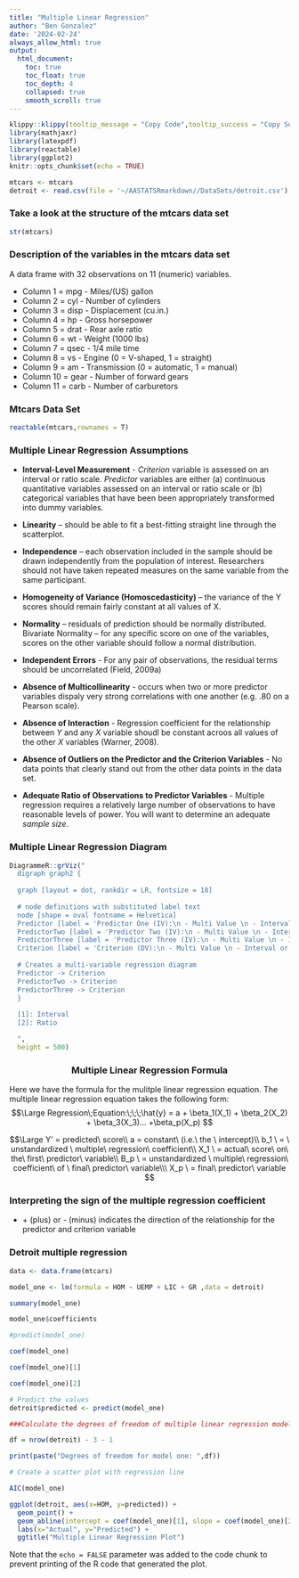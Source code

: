 ```yaml
---
title: "Multiple Linear Regression"
author: "Ben Gonzalez"
date: '2024-02-24'
always_allow_html: true
output:
  html_document:
    toc: true
    toc_float: true
    toc_depth: 4
    collapsed: true
    smooth_scroll: true
---
```


```r
klippy::klippy(tooltip_message = "Copy Code",tooltip_success = "Copy Successful!!!",position = "right")
library(mathjaxr)
library(latexpdf)
library(reactable)
library(ggplot2)
knitr::opts_chunk$set(echo = TRUE)

mtcars <- mtcars
detroit <- read.csv(file = '~/AASTATSRmarkdown//DataSets/detroit.csv')

```


### Take a look at the structure of the mtcars data set

```r
str(mtcars)
```

### Description of the variables in the mtcars data set

A data frame with 32 observations on 11 (numeric) variables.

+ Column 1	 =  mpg	- Miles/(US) gallon
+ Column 2	 =  cyl	- Number of cylinders
+ Column 3	 =  disp - Displacement (cu.in.)
+ Column 4	 =  hp - Gross horsepower
+ Column 5	 =  drat - Rear axle ratio
+ Column 6	 =  wt - Weight (1000 lbs)
+ Column 7	 =  qsec - 1/4 mile time
+ Column 8	 =  vs - Engine (0 = V-shaped, 1 = straight)
+ Column 9	 =  am - Transmission (0 = automatic, 1 = manual)
+ Column 10  =	gear - Number of forward gears
+ Column 11  =	carb - Number of carburetors

### Mtcars Data Set

```r
reactable(mtcars,rownames = T)
```


### Multiple Linear Regression Assumptions

+ **Interval-Level Measurement** - *Criterion* variable is assessed on an interval or ratio scale. *Predictor* variables are either (a) continuous quantitative variables assessed on an interval or ratio scale or (b) categorical variables that have been been appropriately transformed into dummy variables.

+ **Linearity** – should be able to fit a best-fitting straight line through the scatterplot.

+ **Independence** – each observation included in the sample should be drawn independently from the population of interest. Researchers should not have taken repeated measures on the same variable from the same participant. 

+ **Homogeneity of Variance (Homoscedasticity)** – the variance of the Y scores should remain fairly constant at all values of X.

+ **Normality** – residuals of prediction should be normally distributed.
Bivariate Normality – for any specific score on one of the variables, scores on the other variable should follow a normal distribution.

+ **Independent Errors** - For any pair of observations, the residual terms should be uncorrelated (Field, 2009a)

+ **Absence of Multicollinearity** - occurs when two or more predictor variables dispaly very strong correlations with one another (e.g. .80 on a Pearson scale).

+ **Absence of Interaction** - Regression coefficient for the relationship between *Y* and any *X* variable shoudl be constant acroos all values of the other *X* variables (Warner, 2008).

+ **Absence of Outliers on the Predictor and the Criterion Variables** - No data points that clearly stand out from the other data points in the data set.

+ **Adequate Ratio of Observations to Predictor Variables** - Multiple regression requires a relatively large number of observations to have reasonable levels of power. You will want to determine an adequate *sample size*.


### Multiple Linear Regression Diagram

```r

DiagrammeR::grViz("
  digraph graph2 {
  
  graph [layout = dot, rankdir = LR, fontsize = 18]
  
  # node definitions with substituted label text
  node [shape = oval fontname = Helvetica]
  Predictor [label = 'Predictor One (IV):\n - Multi Value \n - Interval or Ratio Scale']
  PredictorTwo [label = 'Predictor Two (IV):\n - Multi Value \n - Interval or Ratio Scale']
  PredictorThree [label = 'Predictor Three (IV):\n - Multi Value \n - Interval or Ratio Scale']
  Criterion [label = 'Criterion (DV):\n - Multi Value \n - Interval or Ratio Scale']
  
  # Creates a multi-variable regression diagram
  Predictor -> Criterion
  PredictorTwo -> Criterion
  PredictorThree -> Criterion
  }
  
  [1]: Interval
  [2]: Ratio

  ",
  height = 500)
```


<center>
### Multiple Linear  Regression Formula
</center>

Here we have the formula for the mulitple linear regression equation.
The multiple linear regression equation takes the following form:
$$\Large
Regression\;Equation:\;\;\;\hat{y} = a + \beta_1(X_1) + \beta_2(X_2) + \beta_3(X_3)... +\beta_p(X_p)
$$

$$\Large
Y' = predicted\ score\\
a = constant\ (i.e.\ the \ intercept)\\
b_1 \ = \ unstandardized \ multiple\ regression\ coefficient\\
X_1 \ = actual\  score\ on\ the\ first\ predictor\ variable\\
B_p \ = unstandardized \ multiple\ regression\ coefficient\ of \ final\ predictor\ variable\\\
X_p \ = final\ predictor\ variable
$$

### Interpreting the sign of the multiple regression coefficient

 + \+ (plus) or - (minus) indicates the direction of the relationship for the predictor and criterion variable
 
### Detroit multiple regression

```r

data <- data.frame(mtcars)

model_one <- lm(formula = HOM ~ UEMP + LIC + GR ,data = detroit)

summary(model_one)

model_one$coefficients

#predict(model_one)

coef(model_one)

coef(model_one)[1]

coef(model_one)[2]

# Predict the values
detroit$predicted <- predict(model_one)

###Calculate the degrees of freedom of multiple linear regression model

df = nrow(detroit) - 3 - 1

print(paste("Degrees of freedom for model one: ",df))

```

```r
# Create a scatter plot with regression line

AIC(model_one)

ggplot(detroit, aes(x=HOM, y=predicted)) +
  geom_point() +
  geom_abline(intercept = coef(model_one)[1], slope = coef(model_one)[2], color="blue") +
  labs(x="Actual", y="Predicted") +
  ggtitle("Multiple Linear Regression Plot")
```

Note that the `echo = FALSE` parameter was added to the code chunk to prevent printing of the R code that generated the plot.


